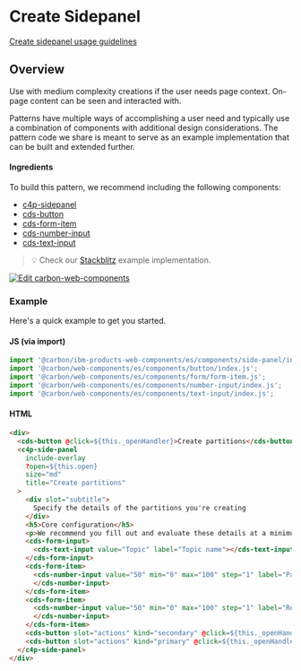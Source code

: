 

<Meta of={Stories} />

# Create Sidepanel

[Create sidepanel usage guidelines](https://pages.github.ibm.com/carbon/ibm-products/patterns/create-flows/usage/#side-panel)

## Overview

Use with medium complexity creations if the user needs page context. On-page content can be seen and interacted with.

Patterns have multiple ways of accomplishing a user need and typically use a
combination of components with additional design considerations. The pattern
code we share is meant to serve as an example implementation that can be built
and extended further.

#### Ingredients

To build this pattern, we recommend including the following components:

- [c4p-sidepanel](https://ibm-products-web-components.netlify.app/?path=/docs/components-sidepanel--overview)
- [cds-button](https://web-components.carbondesignsystem.com/?path=/docs/components-button--overview)
- [cds-form-item](https://web-components.carbondesignsystem.com/?path=/docs/components-form--overview)
- [cds-number-input](https://web-components.carbondesignsystem.com/?path=/docs/components-number-input--overview)
- [cds-text-input](https://web-components.carbondesignsystem.com/?path=/docs/components-text-input--overview)

> 💡 Check our
> [Stackblitz](https://stackblitz.com/github/carbon-design-system/ibm-products/tree/main/packages/ibm-products-web-components/examples/create-side-panel)
> example implementation.

[![Edit carbon-web-components](https://developer.stackblitz.com/img/open_in_stackblitz.svg)](https://stackblitz.com/github/carbon-design-system/ibm-products/tree/main/packages/ibm-products-web-components/examples/create-side-panel)

### Example

Here's a quick example to get you started.

#### JS (via import)

```javascript
import '@carbon/ibm-products-web-components/es/components/side-panel/index.js';
import '@carbon/web-components/es/components/button/index.js';
import '@carbon/web-components/es/components/form/form-item.js';
import '@carbon/web-components/es/components/number-input/index.js';
import '@carbon/web-components/es/components/text-input/index.js';
```

#### HTML

```html
<div>
  <cds-button @click=${this._openHandler}>Create partitions</cds-button>
  <c4p-side-panel
    include-overlay
    ?open=${this.open}
    size="md"
    title="Create partitions"
  >
    <div slot="subtitle">
      Specify the details of the partitions you're creating
    </div>
    <h5>Core configuration</h5>
    <p>We recommend you fill out and evaluate these details at a minimum before deploying your topic.</p>
    <cds-form-input>
      <cds-text-input value="Topic" label="Topic name"></cds-text-input>
    </cds-form-input>
    <cds-form-item>
      <cds-number-input value="50" min="0" max="100" step="1" label="Partitions" size="md">
      </cds-number-input>
    </cds-form-item>
    <cds-form-item>
      <cds-number-input value="50" min="0" max="100" step="1" label="Replicas" size="md">
      </cds-number-input>
    </cds-form-item>
    <cds-button slot="actions" kind="secondary" @click=${this._openHandler}>Cancel</cds-button>
    <cds-button slot="actions" kind="primary" @click=${this._openHandler}>Create</cds-button>
  </c4p-side-panel>
</div>
```
